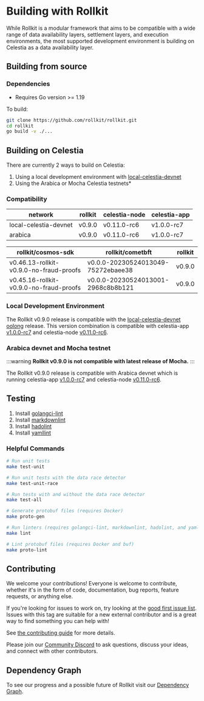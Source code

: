 # Building with Rollkit

While Rollkit is a modular framework that aims to be compatible with
a wide range of data availability layers, settlement layers, and
execution environments, the most supported development environment
is building on Celestia as a data availability layer.

## Building from source

### Dependencies

* Requires Go version >= 1.19

To build:

```sh
git clone https://github.com/rollkit/rollkit.git
cd rollkit 
go build -v ./...
```

## Building on Celestia

There are currently 2 ways to build on Celestia:

1. Using a local development environment with [local-celestia-devnet](https://github.com/rollkit/local-celestia-devnet)
2. Using the Arabica or Mocha Celestia testnets*

### Compatibility

| network               | rollkit    | celestia-node | celestia-app |
|-----------------------|------------|---------------|--------------|
| local-celestia-devnet | v0.9.0     | v0.11.0-rc6   | v1.0.0-rc7   |
| arabica               | v0.9.0     | v0.11.0-rc6   | v1.0.0-rc7   |

| rollkit/cosmos-sdk                          | rollkit/cometbft                   | rollkit    |
|---------------------------------------------|------------------------------------|------------|
| v0.46.13-rollkit-v0.9.0-no-fraud-proofs     | v0.0.0-20230524013049-75272ebaee38 | v0.9.0     |
| v0.45.16-rollkit-v0.9.0-no-fraud-proofs     | v0.0.0-20230524013001-2968c8b8b121 | v0.9.0     |

### Local Development Environment

The Rollkit v0.9.0 release is compatible with the
[local-celestia-devnet](https://github.com/rollkit/local-celestia-devnet)
[oolong](https://github.com/rollkit/local-celestia-devnet/releases/tag/v0.11.0-rc6)
release. This version combination is compatible with celestia-app
[v1.0.0-rc7](https://github.com/celestiaorg/celestia-app/releases/tag/v1.0.0-rc7)
and celestia-node
[v0.11.0-rc6](https://github.com/celestiaorg/celestia-node/releases/tag/v0.11.0-rc6).

### Arabica devnet and Mocha testnet

:::warning
**Rollkit v0.9.0 is not compatible with latest release of Mocha.**
:::

The Rollkit v0.9.0 release is compatible with Arabica devnet which is
running celestia-app
[v1.0.0-rc7](https://github.com/celestiaorg/celestia-app/releases/tag/v1.0.0-rc7)
and celestia-node
[v0.11.0-rc6](https://github.com/celestiaorg/celestia-node/releases/tag/v0.11.0-rc6).

## Testing

1. Install [golangci-lint](https://golangci-lint.run/usage/install/)
2. Install [markdownlint](https://github.com/DavidAnson/markdownlint)
3. Install [hadolint](https://github.com/hadolint/hadolint)
4. Install [yamllint](https://yamllint.readthedocs.io/en/stable/quickstart.html)

### Helpful Commands

```sh
# Run unit tests
make test-unit

# Run unit tests with the data race detector
make test-unit-race

# Run tests with and without the data race detector
make test-all

# Generate protobuf files (requires Docker)
make proto-gen

# Run linters (requires golangci-lint, markdownlint, hadolint, and yamllint)
make lint

# Lint protobuf files (requires Docker and buf)
make proto-lint

```

## Contributing

We welcome your contributions! Everyone is welcome to contribute,
whether it's in the form of code,
documentation, bug reports, feature requests, or anything else.

If you're looking for issues to work on, try looking at the
[good first issue list](https://github.com/rollkit/rollkit/issues?q=is%3Aissue+is%3Aopen+label%3A%22good+first+issue%22).
Issues with this tag are suitable for a new external contributor
and is a great way to find something you can help with!

See [the contributing guide](https://github.com/rollkit/rollkit/tree/main/CONTRIBUTING.md) for more details.

Please join our [Community Discord](https://discord.com/invite/YsnTPcSfWQ)
to ask questions, discuss your ideas, and connect with other contributors.

## Dependency Graph

To see our progress and a possible future of Rollkit visit our
[Dependency Graph](https://github.com/rollkit/rollkit/tree/main/docs/specification/rollkit-dependency-graph.md).